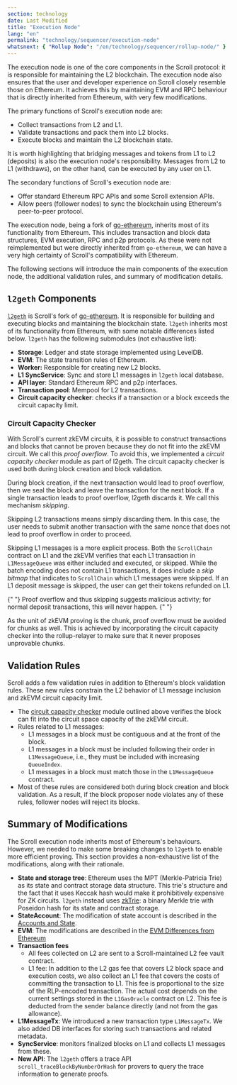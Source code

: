 ```yaml
---
section: technology
date: Last Modified
title: "Execution Node"
lang: "en"
permalink: "technology/sequencer/execution-node"
whatsnext: { "Rollup Node": "/en/technology/sequencer/rollup-node/" }
---
```



The execution node is one of the core components in the Scroll protocol: it is responsible for maintaining the L2 blockchain. The execution node also ensures that the user and developer experience on Scroll closely resemble those on Ethereum. It achieves this by maintaining EVM and RPC behaviour that is directly inherited from Ethereum, with very few modifications.

The primary functions of Scroll's execution node are:
- Collect transactions from L2 and L1.
- Validate transactions and pack them into L2 blocks.
- Execute blocks and maintain the L2 blockchain state.

It is worth highlighting that bridging messages and tokens from L1 to L2 (deposits) is also the execution node's responsibility. Messages from L2 to L1 (withdraws), on the other hand, can be executed by any user on L1.

The secondary functions of Scroll's execution node are:
- Offer standard Ethereum RPC APIs and some Scroll extension APIs.
- Allow peers (follower nodes) to sync the blockchain using Ethereum's peer-to-peer protocol.

The execution node, being a fork of [go-ethereum](https://github.com/ethereum/go-ethereum), inherits most of its functionality from Ethereum. This includes transaction and block data structures, EVM execution, RPC and p2p protocols. As these were not reimplemented but were directly inherited from `go-ethereum`, we can have a very high certainty of Scroll's compatibility with Ethereum.

The following sections will introduce the main components of the execution node, the additional validation rules, and summary of modification details.

## `l2geth` Components

[`l2geth`](https://github.com/scroll-tech/go-ethereum) is Scroll's fork of [go-ethereum](https://github.com/ethereum/go-ethereum). It is responsible for building and executing blocks and maintaining the blockchain state. `l2geth` inherits most of its functionality from Ethereum, with some notable differences listed below. `l2geth` has the following submodules (not exhaustive list):
- **Storage**: Ledger and state storage implemented using LevelDB.
- **EVM**: The state transition rules of Ethereum.
- **Worker:** Responsible for creating new L2 blocks.
- **L1 SyncService**: Sync and store L1 messages in `l2geth` local database.
- **API layer**: Standard Ethereum RPC and p2p interfaces.
- **Transaction pool**: Mempool for L2 transactions.
- **Circuit capacity checker**: checks if a transaction or a block exceeds the circuit capacity limit.

### Circuit Capacity Checker

With Scroll's current zkEVM circuits, it is possible to construct transactions and blocks that cannot be proven because they do not fit into the zkEVM circuit. We call this *proof overflow*. To avoid this, we implemented a *circuit capacity checker* module as part of l2geth. The circuit capacity checker is used both during block creation and block validation.

During block creation, if the next transaction would lead to proof overflow, then we seal the block and leave the transaction for the next block. If a single transaction leads to proof overflow, l2geth discards it. We call this mechanism *skipping*.

Skipping L2 transactions means simply discarding them. In this case, the user needs to submit another transaction with the same nonce that does not lead to proof overflow in order to proceed.

Skipping L1 messages is a more explicit process. Both the `ScrollChain` contract on L1 and the zkEVM verifies that each L1 transaction in `L1MessageQueue` was either included and executed, or skipped. While the batch encoding does not contain L1 transactions, it does include a *skip bitmap* that indicates to `ScrollChain` which L1 messages were skipped. If an L1 deposit message is skipped, the user can get their tokens refunded on L1.

<Aside type="note" title="Note">
  {" "}
  Proof overflow and thus skipping suggests malicious activity; for normal deposit transactions, this will never happen.
  {" "}
</Aside>

As the unit of zkEVM proving is the chunk, proof overflow must be avoided for chunks as well.
This is achieved by incorporating the circuit capacity checker into the rollup-relayer to make sure that it never proposes unprovable chunks.

## Validation Rules

Scroll adds a few validation rules in addition to Ethereum's block validation rules. These new rules constrain the L2 behavior of L1 message inclusion and zkEVM circuit capacity limit.
- The [circuit capacity checker](#circuit-capacity-checker) module outlined above
 verifies the block can fit into the circuit space capacity of the zkEVM circuit.
- Rules related to L1 messages:
    - L1 messages in a block must be contiguous and at the front of the block.
    - L1 messages in a block must be included following their order in `L1MessageQueue`, i.e., they must be included with increasing `QueueIndex`.
    - L1 messages in a block must match those in the `L1MessageQueue` contract.
- Most of these rules are considered both during block creation and block validation. As a result, if the block proposer node violates any of these rules, follower nodes will reject its blocks.


## Summary of Modifications

The Scroll execution node inherits most of Ethereum's behaviours. However, we needed to make some breaking changes to `l2geth` to enable more efficient proving. This section provides a non-exhaustive list of the modifications, along with their rationale.

- **State and storage tree**: Ethereum uses the MPT (Merkle-Patricia Trie) as its state and contract storage data structure. This trie's structure and the fact that it uses Keccak hash would make it prohibitively expensive for ZK circuits. `l2geth` instead uses [zkTrie](/technology/sequencer/zktrie): a binary Merkle trie with Poseidon hash for its state and contract storage.
- **StateAccount**: The modification of state account is described in the [Accounts and State](/technology/chain/accounts).
- **EVM**: The modifications are described in the [EVM Differences from Ethereum](/technology/chain/differences)
- **Transaction fees**
    - All fees collected on L2 are sent to a Scroll-maintained L2 fee vault contract.
    - L1 fee: In addition to the L2 gas fee that covers L2 block space and execution costs, we also collect an L1 fee that covers the costs of committing the transaction to L1. This fee is proportional to the size of the RLP-encoded transaction. The actual cost depends on the current settings stored in the `L1GasOracle` contract on L2. This fee is deducted from the sender balance directly (and not from the gas allowance).
- **L1MessageTx**: We introduced a new transaction type `L1MessageTx`. We also added DB interfaces for storing such transactions and related metadata.
- **SyncService**: monitors finalized blocks on L1 and collects L1 messages from these.
- **New API**: The `l2geth` offers a trace API `scroll_traceBlockByNumberOrHash` for provers to query the trace information to generate proofs.
